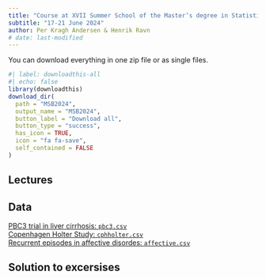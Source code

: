 ```yaml
---
title: "Course at XVII Summer School of the Master’s degree in Statistics and Operations Research"
subtitle: "17-21 June 2024"
author: Per Kragh Andersen & Henrik Ravn
# date: last-modified
---
```


You can download everything in one zip file or as single files.


```r
#| label: downloadthis-all
#| echo: false
library(downloadthis)
download_dir(
  path = "MSB2024",
  output_name = "MSB2024",
  button_label = "Download all",
  button_type = "success",
  has_icon = TRUE,
  icon = "fa fa-save",
  self_contained = FALSE
)
```


## Lectures

## Data
[PBC3 trial in liver cirrhosis: `pbc3.csv`](/MSB2024/pbc3.csv)\
[Copenhagen Holter Study: `cphholter.csv`](/MSB2024/cphholter.csv)\
[Recurrent episodes in affective disordes: `affective.csv`](/MSB2024/affective.csv)\

## Solution to excersises